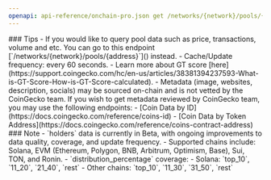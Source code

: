 ```yaml
---
openapi: api-reference/onchain-pro.json get /networks/{network}/pools/{pool_address}/info
---
```


<Tip>
### Tips
- If you would like to query pool data such as price, transactions, volume and etc. You can go to this endpoint [`/networks/{network}/pools/{address}`](<https://docs.coingecko.com/reference/pool_address>) instead.
- Cache/Update frequency: every 60 seconds.
- Learn more about GT score [here](https://support.coingecko.com/hc/en-us/articles/38381394237593-What-is-GT-Score-How-is-GT-Score-calculated).
- Metadata (image, websites, description, socials) may be sourced on-chain and is not vetted by the CoinGecko team. If you wish to get metadata reviewed by CoinGecko team, you may use the following endpoints:
  - [Coin Data by ID](https://docs.coingecko.com/reference/coins-id)
  - [Coin Data by Token Address](https://docs.coingecko.com/reference/coins-contract-address)
</Tip>

<Note>
### Note
- `holders` data is currently in Beta, with ongoing improvements to data quality, coverage, and update frequency.
  - Supported chains include: Solana, EVM (Ethereum, Polygon, BNB, Arbitrum, Optimism, Base), Sui, TON, and Ronin.
  - `distribution_percentage` coverage:
    - Solana: `top_10`, `11_20`, `21_40`, `rest`
    - Other chains: `top_10`, `11_30`, `31_50`, `rest`
</Note>